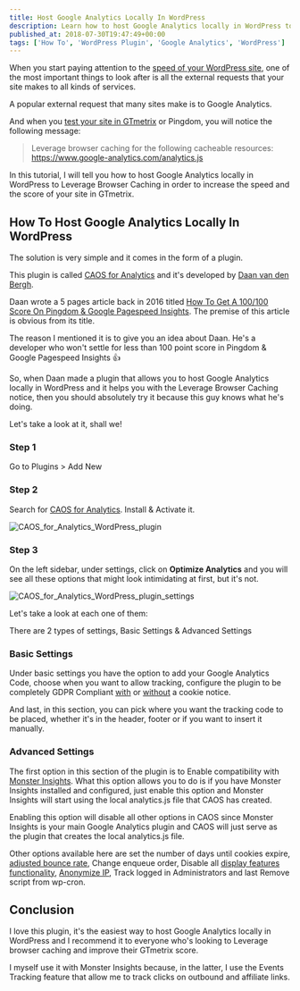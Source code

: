 ```yaml
---
title: Host Google Analytics Locally In WordPress
description: Learn how to host Google Analytics locally in WordPress to Leverage Browser Caching and increase the speed and the score of your site in GTmetrix.
published_at: 2018-07-30T19:47:49+00:00
tags: ['How To', 'WordPress Plugin', 'Google Analytics', 'WordPress']
---
```


When you start paying attention to the [speed of your WordPress site][1], one of the most important things to look after is all the external requests that your site makes to all kinds of services.

A popular external request that many sites make is to Google Analytics.

And when you [test your site in GTmetrix][2] or Pingdom, you will notice the following message:

> Leverage browser caching for the following cacheable resources: https://www.google-analytics.com/analytics.js

In this tutorial, I will tell you how to host Google Analytics locally in WordPress to Leverage Browser Caching in order to increase the speed and the score of your site in GTmetrix.

## How To Host Google Analytics Locally In WordPress

The solution is very simple and it comes in the form of a plugin.

This plugin is called [CAOS for Analytics][3] and it's developed by [Daan van den Bergh][4].

Daan wrote a 5 pages article back in 2016 titled [How To Get A 100/100 Score On Pingdom & Google Pagespeed Insights][5]. The premise of this article is obvious from its title.

The reason I mentioned it is to give you an idea about Daan. He's a developer who won't settle for less than 100 point score in Pingdom & Google Pagespeed Insights 👍

So, when Daan made a plugin that allows you to host Google Analytics locally in WordPress and it helps you with the Leverage Browser Caching notice, then you should absolutely try it because this guy knows what he's doing.

Let's take a look at it, shall we!

### Step 1

Go to Plugins > Add New

### Step 2

Search for [CAOS for Analytics][3]. Install & Activate it.

![CAOS_for_Analytics_WordPress_plugin](./_assets/caos_for_analytics_wordpress_plugin.png)

### Step 3

On the left sidebar, under settings, click on **Optimize Analytics** and you will see all these options that might look intimidating at first, but it's not.

![CAOS_for_Analytics_WordPress_plugin_settings](./_assets/caos_for_analytics_wordpress_plugin_settings.png)

Let's take a look at each one of them:

There are 2 types of settings, Basic Settings & Advanced Settings

### Basic Settings

Under basic settings you have the option to add your Google Analytics Code, choose when you want to allow tracking, configure the plugin to be completely GDPR Compliant [with][9] or [without][10] a cookie notice.

And last, in this section, you can pick where you want the tracking code to be placed, whether it's in the header, footer or if you want to insert it manually.

### Advanced Settings

The first option in this section of the plugin is to Enable compatibility with [Monster Insights][11]. What this option allows you to do is if you have Monster Insights installed and configured, just enable this option and Monster Insights will start using the local analytics.js file that CAOS has created.

Enabling this option will disable all other options in CAOS since Monster Insights is your main Google Analytics plugin and CAOS will just serve as the plugin that creates the local analytics.js file.

Other options available here are set the number of days until cookies expire, [adjusted bounce rate][12], Change enqueue order, Disable all [display features functionality][13], [Anonymize IP][14], Track logged in Administrators and last Remove script from wp-cron.

## Conclusion

I love this plugin, it's the easiest way to host Google Analytics locally in WordPress and I recommend it to everyone who's looking to Leverage browser caching and improve their GTmetrix score.

I myself use it with Monster Insights because, in the latter, I use the Events Tracking feature that allow me to track clicks on outbound and affiliate links.

[1]: https://www.news47ell.com/reviews/lightning-base-review-managed-wordpress-hosting/
[2]: https://www.news47ell.com/reviews/litespeed-cache-review-best-wordpress-caching-plugin/
[3]: https://wordpress.org/plugins/host-analyticsjs-local/
[4]: https://dev.daanvandenbergh.com/about/
[5]: https://dev.daanvandenbergh.com/how-to/pagespeed-pingdom-w3tc-autoptimize/
[9]: https://dev.daanvandenbergh.com/wordpress/analytics-gdpr-caos/
[10]: https://dev.daanvandenbergh.com/wordpress/analytics-gdpr-anonymize-ip-cookie-notice/
[11]: https://wordpress.org/plugins/google-analytics-for-wordpress/
[12]: https://moz.com/blog/adjusted-bounce-rate
[13]: https://developers.google.com/analytics/devguides/collection/analyticsjs/display-features
[14]: https://support.google.com/analytics/answer/2763052?hl=en
